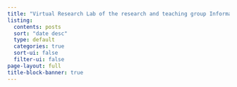 ```yaml
---
title: "Virtual Research Lab of the research and teaching group Information Management at Humboldt-Universität zu Berlin"
listing:
  contents: posts
  sort: "date desc"
  type: default
  categories: true
  sort-ui: false
  filter-ui: false
page-layout: full
title-block-banner: true
---
```


